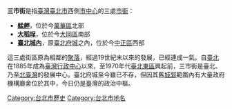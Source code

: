'''三市街'''是指[[臺灣|臺灣]][[臺北市|臺北市]]西側[[市中心|市中心]]的三處[[街庄社鄉|市街]]：

* '''[[艋舺|艋舺]]'''，位於今[[萬華區|萬華區]]北部
* '''[[大稻埕|大稻埕]]'''，位於今[[大同區_(臺灣)|大同區]]南部
* '''[[臺北城內|臺北城內]]'''，原[[臺北府城|臺北府城]]之內，位於今[[中正區_(臺北市)|中正區]]西部

這三處街區原為相鄰的[[聚落|聚落]]，經過19世紀末以來的發展，已經連成一氣。自[[臺北|臺北]]在1885年成為[[臺灣|臺灣]][[行政中心|行政中心]]以來，至1970年代[[臺北東區|臺北東區]]興起前，三市街是臺北、乃至[[北臺灣|北臺灣]]的發展中心。臺北府城至今雖已不存，但因其舊[[城郭|城郭]]範圍內有大量政府機構廳舍位於其中，今日仍是臺灣的政治中樞。

{{disambig|Cat=三字臺灣地名消歧義|A}}

[[Category:台北市歷史|Category:台北市歷史]]
[[Category:台北市地名|Category:台北市地名]]